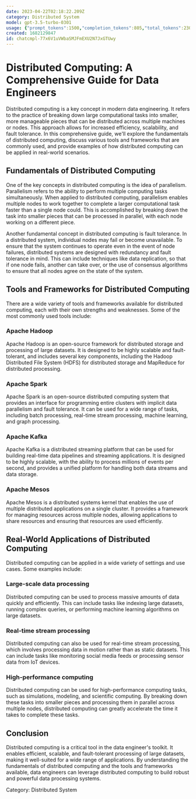 ```yaml
---
date: 2023-04-22T02:18:22.209Z
category: Distributed System
model: gpt-3.5-turbo-0301
usage: {"prompt_tokens":1500,"completion_tokens":805,"total_tokens":2305}
created: 1682129847
id: chatcmpl-77x6V1uVWbaSMJFmEXU2N7JxGTUwy
---
```


# Distributed Computing: A Comprehensive Guide for Data Engineers

Distributed computing is a key concept in modern data engineering. It refers to the practice of breaking down large computational tasks into smaller, more manageable pieces that can be distributed across multiple machines or nodes. This approach allows for increased efficiency, scalability, and fault tolerance. In this comprehensive guide, we'll explore the fundamentals of distributed computing, discuss various tools and frameworks that are commonly used, and provide examples of how distributed computing can be applied in real-world scenarios.

## Fundamentals of Distributed Computing

One of the key concepts in distributed computing is the idea of parallelism. Parallelism refers to the ability to perform multiple computing tasks simultaneously. When applied to distributed computing, parallelism enables multiple nodes to work together to complete a larger computational task faster than a single node could. This is accomplished by breaking down the task into smaller pieces that can be processed in parallel, with each node working on a different piece.

Another fundamental concept in distributed computing is fault tolerance. In a distributed system, individual nodes may fail or become unavailable. To ensure that the system continues to operate even in the event of node failures, distributed systems are designed with redundancy and fault tolerance in mind. This can include techniques like data replication, so that if one node fails, another can take over, or the use of consensus algorithms to ensure that all nodes agree on the state of the system.

## Tools and Frameworks for Distributed Computing

There are a wide variety of tools and frameworks available for distributed computing, each with their own strengths and weaknesses. Some of the most commonly used tools include:

### Apache Hadoop

Apache Hadoop is an open-source framework for distributed storage and processing of large datasets. It is designed to be highly scalable and fault-tolerant, and includes several key components, including the Hadoop Distributed File System (HDFS) for distributed storage and MapReduce for distributed processing.

### Apache Spark

Apache Spark is an open-source distributed computing system that provides an interface for programming entire clusters with implicit data parallelism and fault tolerance. It can be used for a wide range of tasks, including batch processing, real-time stream processing, machine learning, and graph processing.

### Apache Kafka

Apache Kafka is a distributed streaming platform that can be used for building real-time data pipelines and streaming applications. It is designed to be highly scalable, with the ability to process millions of events per second, and provides a unified platform for handling both data streams and data storage.

### Apache Mesos

Apache Mesos is a distributed systems kernel that enables the use of multiple distributed applications on a single cluster. It provides a framework for managing resources across multiple nodes, allowing applications to share resources and ensuring that resources are used efficiently.

## Real-World Applications of Distributed Computing

Distributed computing can be applied in a wide variety of settings and use cases. Some examples include:

### Large-scale data processing

Distributed computing can be used to process massive amounts of data quickly and efficiently. This can include tasks like indexing large datasets, running complex queries, or performing machine learning algorithms on large datasets.

### Real-time stream processing

Distributed computing can also be used for real-time stream processing, which involves processing data in motion rather than as static datasets. This can include tasks like monitoring social media feeds or processing sensor data from IoT devices.

### High-performance computing

Distributed computing can be used for high-performance computing tasks, such as simulations, modeling, and scientific computing. By breaking down these tasks into smaller pieces and processing them in parallel across multiple nodes, distributed computing can greatly accelerate the time it takes to complete these tasks.

## Conclusion

Distributed computing is a critical tool in the data engineer's toolkit. It enables efficient, scalable, and fault-tolerant processing of large datasets, making it well-suited for a wide range of applications. By understanding the fundamentals of distributed computing and the tools and frameworks available, data engineers can leverage distributed computing to build robust and powerful data processing systems.

Category: Distributed System